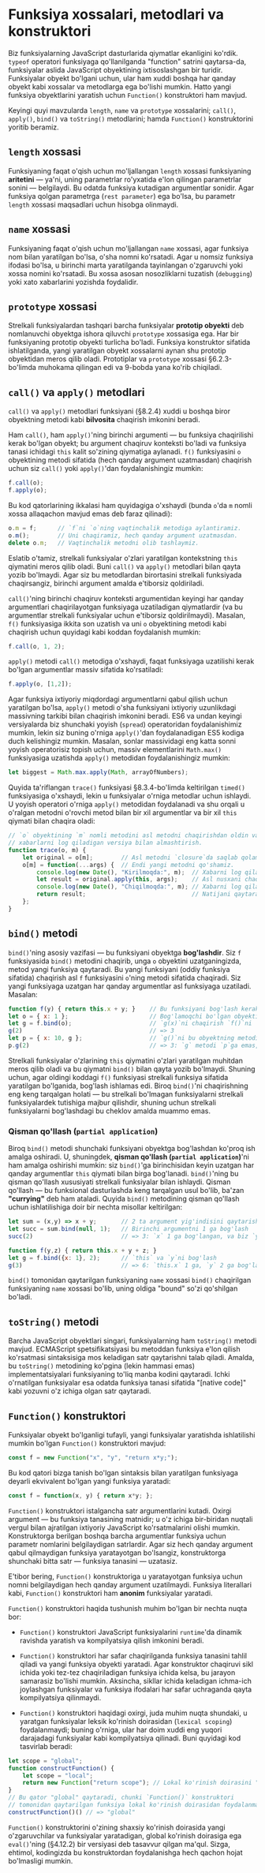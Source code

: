 # Funksiya xossalari, metodlari va konstruktori

Biz funksiyalarning JavaScript dasturlarida qiymatlar ekanligini ko'rdik. `typeof` operatori funksiyaga qo'llanilganda "function" satrini qaytarsa-da, funksiyalar aslida JavaScript obyektining ixtisoslashgan bir turidir. Funksiyalar obyekt bo'lgani uchun, ular ham xuddi boshqa har qanday obyekt kabi xossalar va metodlarga ega bo'lishi mumkin. Hatto yangi funksiya obyektlarini yaratish uchun `Function()` konstruktori ham mavjud.

Keyingi quyi mavzularda `length`, `name` va `prototype` xossalarini; `call()`, `apply()`, `bind()` va `toString()` metodlarini; hamda `Function()` konstruktorini yoritib beramiz.

## `length` xossasi

Funksiyaning faqat o'qish uchun mo'ljallangan `length` xossasi funksiyaning **aritetini** — ya'ni, uning parametrlar ro'yxatida e'lon qilingan parametrlar sonini — belgilaydi. Bu odatda funksiya kutadigan argumentlar sonidir. Agar funksiya qolgan parametrga (`rest parameter`) ega bo'lsa, bu parametr `length` xossasi maqsadlari uchun hisobga olinmaydi.

## `name` xossasi

Funksiyaning faqat o'qish uchun mo'ljallangan `name` xossasi, agar funksiya nom bilan yaratilgan bo'lsa, o'sha nomni ko'rsatadi. Agar u nomsiz funksiya ifodasi bo'lsa, u birinchi marta yaratilganda tayinlangan o'zgaruvchi yoki xossa nomini ko'rsatadi. Bu xossa asosan nosozliklarni tuzatish (`debugging`) yoki xato xabarlarini yozishda foydalidir.

## `prototype` xossasi

Strelkali funksiyalardan tashqari barcha funksiyalar **prototip obyekti** deb nomlanuvchi obyektga ishora qiluvchi `prototype` xossasiga ega. Har bir funksiyaning prototip obyekti turlicha bo'ladi. Funksiya konstruktor sifatida ishlatilganda, yangi yaratilgan obyekt xossalarni aynan shu prototip obyektidan meros qilib oladi. Prototiplar va `prototype` xossasi §6.2.3-bo'limda muhokama qilingan edi va 9-bobda yana ko'rib chiqiladi.

## `call()` va `apply()` metodlari

`call()` va `apply()` metodlari funksiyani (§8.2.4) xuddi u boshqa biror obyektning metodi kabi **bilvosita** chaqirish imkonini beradi.

Ham `call()`, ham `apply()`'ning birinchi argumenti — bu funksiya chaqirilishi kerak bo'lgan obyekt; bu argument chaqiruv konteksti bo'ladi va funksiya tanasi ichidagi `this` kalit so'zining qiymatiga aylanadi. `f()` funksiyasini `o` obyektining metodi sifatida (hech qanday argument uzatmasdan) chaqirish uchun siz `call()` yoki `apply()`'dan foydalanishingiz mumkin:

``` js
f.call(o);
f.apply(o);
```

Bu kod qatorlarining ikkalasi ham quyidagiga o'xshaydi (bunda `o`'da `m` nomli xossa allaqachon mavjud emas deb faraz qilinadi):

``` js
o.m = f;      // `f`ni `o`ning vaqtinchalik metodiga aylantiramiz.
o.m();        // Uni chaqiramiz, hech qanday argument uzatmasdan.
delete o.m;   // Vaqtinchalik metodni olib tashlaymiz.
```

Eslatib o'tamiz, strelkali funksiyalar o'zlari yaratilgan kontekstning `this` qiymatini meros qilib oladi. Buni `call()` va `apply()` metodlari bilan qayta yozib bo'lmaydi. Agar siz bu metodlardan birortasini strelkali funksiyada chaqirsangiz, birinchi argument amalda e'tiborsiz qoldiriladi.

`call()`'ning birinchi chaqiruv konteksti argumentidan keyingi har qanday argumentlari chaqirilayotgan funksiyaga uzatiladigan qiymatlardir (va bu argumentlar strelkali funksiyalar uchun e'tiborsiz qoldirilmaydi). Masalan, `f()` funksiyasiga ikkita son uzatish va uni `o` obyektining metodi kabi chaqirish uchun quyidagi kabi koddan foydalanish mumkin:

``` js
f.call(o, 1, 2);
```

`apply()` metodi `call()` metodiga o'xshaydi, faqat funksiyaga uzatilishi kerak bo'lgan argumentlar massiv sifatida ko'rsatiladi:

``` js
f.apply(o, [1,2]);
```

Agar funksiya ixtiyoriy miqdordagi argumentlarni qabul qilish uchun yaratilgan bo'lsa, `apply()` metodi o'sha funksiyani ixtiyoriy uzunlikdagi massivning tarkibi bilan chaqirish imkonini beradi. ES6 va undan keyingi versiyalarda biz shunchaki yoyish (`spread`) operatoridan foydalanishimiz mumkin, lekin siz buning o'rniga `apply()`'dan foydalanadigan ES5 kodiga duch kelishingiz mumkin. Masalan, sonlar massividagi eng katta sonni yoyish operatorisiz topish uchun, massiv elementlarini `Math.max()` funksiyasiga uzatishda `apply()` metodidan foydalanishingiz mumkin:

``` js
let biggest = Math.max.apply(Math, arrayOfNumbers);
```

Quyida ta'riflangan `trace()` funksiyasi §8.3.4-bo'limda keltirilgan `timed()` funksiyasiga o'xshaydi, lekin u funksiyalar o'rniga metodlar uchun ishlaydi. U yoyish operatori o'rniga `apply()` metodidan foydalanadi va shu orqali u o'ralgan metodni o'rovchi metod bilan bir xil argumentlar va bir xil `this` qiymati bilan chaqira oladi:

``` js
// `o` obyektining `m` nomli metodini asl metodni chaqirishdan oldin va keyin
// xabarlarni log qiladigan versiya bilan almashtirish.
function trace(o, m) {
    let original = o[m];        // Asl metodni `closure`da saqlab qolamiz.
    o[m] = function(...args) {  // Endi yangi metodni qo'shamiz.
        console.log(new Date(), "Kirilmoqda:", m);  // Xabarni log qilamiz.
        let result = original.apply(this, args);    // Asl nusxani chaqiramiz.
        console.log(new Date(), "Chiqilmoqda:", m); // Xabarni log qilamiz.
        return result;                              // Natijani qaytaramiz.
    };
}
```

## `bind()` metodi

`bind()`'ning asosiy vazifasi — bu funksiyani obyektga **bog'lashdir**. Siz `f` funksiyasida `bind()` metodini chaqirib, unga `o` obyektini uzatganingizda, metod yangi funksiya qaytaradi. Bu yangi funksiyani (oddiy funksiya sifatida) chaqirish asl `f` funksiyasini `o`'ning metodi sifatida chaqiradi. Siz yangi funksiyaga uzatgan har qanday argumentlar asl funksiyaga uzatiladi. Masalan:

``` js
function f(y) { return this.x + y; }    // Bu funksiyani bog'lash kerak
let o = { x: 1 };                       // Bog'lamoqchi bo'lgan obyektimiz
let g = f.bind(o);                      // `g(x)`ni chaqirish `f()`ni `o`da chaqiradi
g(2)                                    // => 3
let p = { x: 10, g };                   // `g()`ni bu obyektning metodi sifatida chaqirish
p.g(2)                                  // => 3: `g` metodi `p`ga emas, hali ham `o`ga bog'langan.
```

Strelkali funksiyalar o'zlarining `this` qiymatini o'zlari yaratilgan muhitdan meros qilib oladi va bu qiymatni `bind()` bilan qayta yozib bo'lmaydi. Shuning uchun, agar oldingi koddagi `f()` funksiyasi strelkali funksiya sifatida yaratilgan bo'lganida, bog'lash ishlamas edi. Biroq `bind()`'ni chaqirishning eng keng tarqalgan holati — bu strelkali bo'lmagan funksiyalarni strelkali funksiyalardek tutishiga majbur qilishdir, shuning uchun strelkali funksiyalarni bog'lashdagi bu cheklov amalda muammo emas.

### Qisman qo'llash (`partial application`)

Biroq `bind()` metodi shunchaki funksiyani obyektga bog'lashdan ko'proq ish amalga oshiradi. U, shuningdek, **qisman qo'llash (`partial application`)**'ni ham amalga oshirishi mumkin: siz `bind()`'ga birinchisidan keyin uzatgan har qanday argumentlar `this` qiymati bilan birga bog'lanadi. `bind()`'ning bu qisman qo'llash xususiyati strelkali funksiyalar bilan ishlaydi. Qisman qo'llash — bu funksional dasturlashda keng tarqalgan usul bo'lib, ba'zan **"currying"** deb ham ataladi. Quyida `bind()` metodining qisman qo'llash uchun ishlatilishiga doir bir nechta misollar keltirilgan:

``` js
let sum = (x,y) => x + y;       // 2 ta argument yig'indisini qaytarish
let succ = sum.bind(null, 1);   // Birinchi argumentni 1 ga bog'lash
succ(2)                         // => 3: `x` 1 ga bog'langan, va biz `y` argumenti uchun 2 ni uzatdik

function f(y,z) { return this.x + y + z; }
let g = f.bind({x: 1}, 2);      // `this` va `y`ni bog'lash
g(3)                            // => 6: `this.x` 1 ga, `y` 2 ga bog'langan va `z` 3 ga teng
```

`bind()` tomonidan qaytarilgan funksiyaning `name` xossasi `bind()` chaqirilgan funksiyaning `name` xossasi bo'lib, uning oldiga "bound" so'zi qo'shilgan bo'ladi.

## `toString()` metodi

Barcha JavaScript obyektlari singari, funksiyalarning ham `toString()` metodi mavjud. ECMAScript spetsifikatsiyasi bu metoddan funksiya e'lon qilish ko'rsatmasi sintaksisiga mos keladigan satr qaytarishni talab qiladi. Amalda, bu `toString()` metodining ko'pgina (lekin hammasi emas) implementatsiyalari funksiyaning to'liq manba kodini qaytaradi. Ichki o'rnatilgan funksiyalar esa odatda funksiya tanasi sifatida "[native code]" kabi yozuvni o'z ichiga olgan satr qaytaradi.

## `Function()` konstruktori

Funksiyalar obyekt bo'lganligi tufayli, yangi funksiyalar yaratishda ishlatilishi mumkin bo'lgan `Function()` konstruktori mavjud:

``` js
const f = new Function("x", "y", "return x*y;");
```

Bu kod qatori bizga tanish bo'lgan sintaksis bilan yaratilgan funksiyaga deyarli ekvivalent bo'lgan yangi funksiya yaratadi:

``` js
const f = function(x, y) { return x*y; };
```

`Function()` konstruktori istalgancha satr argumentlarini kutadi. Oxirgi argument — bu funksiya tanasining matnidir; u o'z ichiga bir-biridan nuqtali vergul bilan ajratilgan ixtiyoriy JavaScript ko'rsatmalarini olishi mumkin. Konstruktorga berilgan boshqa barcha argumentlar funksiya uchun parametr nomlarini belgilaydigan satrlardir. Agar siz hech qanday argument qabul qilmaydigan funksiya yaratayotgan bo'lsangiz, konstruktorga shunchaki bitta satr — funksiya tanasini — uzatasiz.

E'tibor bering, `Function()` konstruktoriga u yaratayotgan funksiya uchun nomni belgilaydigan hech qanday argument uzatilmaydi. Funksiya literallari kabi, `Function()` konstruktori ham **anonim** funksiyalar yaratadi.

`Function()` konstruktori haqida tushunish muhim bo'lgan bir nechta nuqta bor:

- `Function()` konstruktori JavaScript funksiyalarini `runtime`'da dinamik ravishda yaratish va kompilyatsiya qilish imkonini beradi.

- `Function()` konstruktori har safar chaqirilganda funksiya tanasini tahlil qiladi va yangi funksiya obyekti yaratadi. Agar konstruktor chaqiruvi sikl ichida yoki tez-tez chaqiriladigan funksiya ichida kelsa, bu jarayon samarasiz bo'lishi mumkin. Aksincha, sikllar ichida keladigan ichma-ich joylashgan funksiyalar va funksiya ifodalari har safar uchraganda qayta kompilyatsiya qilinmaydi.

- `Function()` konstruktori haqidagi oxirgi, juda muhim nuqta shundaki, u yaratgan funksiyalar leksik ko'rinish doirasidan (`lexical scoping`) foydalanmaydi; buning o'rniga, ular har doim xuddi eng yuqori darajadagi funksiyalar kabi kompilyatsiya qilinadi. Buni quyidagi kod tasvirlab beradi:

``` js
let scope = "global";
function constructFunction() {
    let scope = "local";
    return new Function("return scope"); // Lokal ko'rinish doirasini "qo'lga olmaydi"!
}
// Bu qator "global" qaytaradi, chunki `Function()` konstruktori
// tomonidan qaytarilgan funksiya lokal ko'rinish doirasidan foydalanmaydi.
constructFunction()() // => "global"
```

`Function()` konstruktorini o'zining shaxsiy ko'rinish doirasida yangi o'zgaruvchilar va funksiyalar yaratadigan, global ko'rinish doirasiga ega `eval()`'ning (§4.12.2) bir versiyasi deb tasavvur qilgan ma'qul. Sizga, ehtimol, kodingizda bu konstruktordan foydalanishga hech qachon hojat bo'lmasligi mumkin.